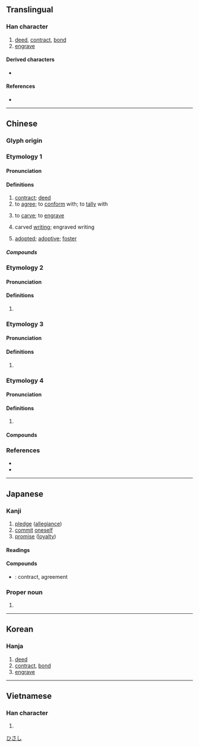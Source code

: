 {{character info/new}}
{{character info/new|0xf909}}
==Translingual==

===Han character===
{{Han char|rn=37|rad=大|as=06|sn=9|four=57432|canj=QHK|ids=⿱㓞大(GHTKV),⿱𭃌大(J)}}

# [[deed]], [[contract]], [[bond]]
# [[engrave]]

====Derived characters====
* {{l|mul|[[偰]], [[喫]], [[契]], [[揳]], [[楔]], [[猰]], [[瘈]], [[碶]], [[禊]], [[稧]], [[窫]], [[葜]], [[褉]], [[鍥]]/[[锲]], [[㓶]], [[㝣]], [[䚉]]/[[𬢐]], [[䝟]], [[䦬]], [[䫔]], [[䱮]], [[𢝛]], [[𣸲]], [[𤋸]], [[𤟐]], [[𤧃]], [[𦝜]], [[𦩣]], [[𧩶]], [[𧼪]], [[𨂰]], [[𨜒]], [[𨜣]], [[𩮁]], [[𩴅]], [[𪃈]], [[𪰳]]}}

====References====
* {{Han ref|kx=0251.210|dkj=05917|dj=0513.010|hdz=10536.100|uh=5951|ud=22865|bh=ABB4|bd=43956}}

----

==Chinese==

===Glyph origin===
{{Han etym}}

===Etymology 1===
{{zh-forms}}

====Pronunciation====
{{zh-pron
|m=qì
|c=kai3
|c-t=kai1
|h=pfs=khie
|mn=xm,qz,tp,lk,km,mg,hc:khòe/ml,kh,tn,yl,tc:khè/sx:khère
|mn_note=Xiamen, Quanzhou: khòe - vernacular; khè - literary
|mn-t=koi3/ki3
|mc=1
|oc=1+3,1
|cat=
}}

====Definitions====
{{zh-hanzi}}

# [[contract]]; [[deed]]
# to [[agree]]; to [[conform]] with; to [[tally]] with
# {{lb|zh|literary}} to [[carve]]; to [[engrave]]
# {{lb|zh|literary}} carved [[writing]]; engraved writing
# {{lb|zh|Cantonese|Min Nan}} [[adopted]]; [[adoptive]]; [[foster]]

=====Compounds=====
{{zh-der|丹書鐵契|主契約|亞米契斯|交契|佃契|借契|冥契|勞動契約|參同契|合契若神|同窗契友|單務契約|團契|地契|壓契|契刀|契分|契券|契勘|契友|契合|契合金蘭|契契|契尾|契據|契文|契文舉例|契機|契稅|契箭|契約|契約書|契約說|契約農業|契若金蘭|契重|契需|姻契|宓契爾|官契|工作契約|左契|心契|忘年之契|忘形之契|房契|承攬契約|投契|文契|書契|有償契約|有名契約|欠契|死契|殷墟書契|殷契|水乳之契|活契|無償契約|田契|白契|相契|知契|磚契|社會契約|神會心契|租契|租賃契約|稅契|立契|符契|紅契|結契|絕契|老契|至交契友|莫逆之契|虛錢實契|衿契|賢契|賣契|賣身契|道契|隨意契約|雙務契約|驗契|默契}}

===Etymology 2===
{{zh-forms}}

====Pronunciation====
{{zh-pron
|m=qì
|c=kit3,hat1,kai2
|mn=qz:khit
|mc=2
|oc=n,4
|cat=
}}

====Definitions====
{{zh-hanzi}}

# {{zh-only|契丹}}

===Etymology 3===
{{zh-forms|alt=偰}}

====Pronunciation====
{{zh-pron
|m=xiè
|c=sit3
|mn=qz:siat
|mn-t=siêg4/siag4
|mc=
|oc=
|cat=
}}

====Definitions====
{{zh-hanzi}}

# {{rfdef|zh}}

===Etymology 4===
{{zh-forms}}

====Pronunciation====
{{zh-pron
|m=qiè
|c=kit3
|mn=qz:khiat
|mn-t=kiêg4/kiag4
|mc=3
|oc=2,2+3
|cat=
}}

====Definitions====
{{zh-hanzi}}

# {{rfdef|zh}}

====Compounds====
{{zh-der|契闊|契闊談讌|死生契闊}}

===References===
* {{R:twedu|A00864}}
* {{R:yue:Hanzi}}

----

==Japanese==

===Kanji===
{{ja-kanji|grade=c|rs=大06}}

# [[pledge]] ([[allegiance]])
# [[commit]] [[oneself]]
# [[promise]] ([[loyalty]])

====Readings====
{{ja-readings
|goon=け, けち, せち
|kanon=けい, けつ, せつ
|kun=ちぎ-る, きざ-む, わりふ-
}}

====Compounds====
* {{ja-r|契約|けいやく}}: contract, agreement

===Proper noun===
{{ja-pos|proper|ひさし}}

# {{given name|male|lang=ja}}

[[Category:Japanese male given names|ひさし]]

----

==Korean==

===Hanja===
{{ko-hanja|hangeul=[[계]], [[글]]|rv=gye, geul|mr=kye, kŭl}}

# [[deed]]
# [[contract]], [[bond]]
# [[engrave]]

----

==Vietnamese==

===Han character===
{{vi-hantu|[[khế]], [[khé]], [[khè]], [[khía]], [[khít]], [[khẻ]], [[khẽ]], [[khịt]]|rs=大06}}

# {{defn|lang=vi|sort=大06}}